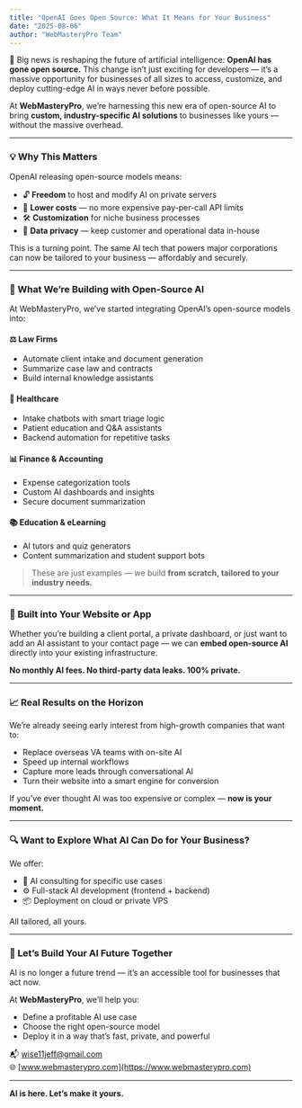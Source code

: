 ```yaml
---
title: "OpenAI Goes Open Source: What It Means for Your Business"
date: "2025-08-06"
author: "WebMasteryPro Team"
---
```


🚀 Big news is reshaping the future of artificial intelligence: **OpenAI has gone open source.** This change isn’t just exciting for developers — it’s a massive opportunity for businesses of all sizes to access, customize, and deploy cutting-edge AI in ways never before possible.

At **WebMasteryPro**, we’re harnessing this new era of open-source AI to bring **custom, industry-specific AI solutions** to businesses like yours — without the massive overhead.

---

### 💡 Why This Matters

OpenAI releasing open-source models means:
- 🔓 **Freedom** to host and modify AI on private servers
- 💸 **Lower costs** — no more expensive pay-per-call API limits
- 🛠️ **Customization** for niche business processes
- 🔐 **Data privacy** — keep customer and operational data in-house

This is a turning point. The same AI tech that powers major corporations can now be tailored to your business — affordably and securely.

---

### 🧠 What We’re Building with Open-Source AI

At WebMasteryPro, we’ve started integrating OpenAI’s open-source models into:

#### ⚖️ Law Firms
- Automate client intake and document generation
- Summarize case law and contracts
- Build internal knowledge assistants

#### 🏥 Healthcare
- Intake chatbots with smart triage logic
- Patient education and Q&A assistants
- Backend automation for repetitive tasks

#### 📊 Finance & Accounting
- Expense categorization tools
- Custom AI dashboards and insights
- Secure document summarization

#### 📚 Education & eLearning
- AI tutors and quiz generators
- Content summarization and student support bots

> These are just examples — we build **from scratch, tailored to your industry needs.**

---

### 🧱 Built into Your Website or App

Whether you’re building a client portal, a private dashboard, or just want to add an AI assistant to your contact page — we can **embed open-source AI** directly into your existing infrastructure.

**No monthly AI fees. No third-party data leaks. 100% private.**

---

### 📈 Real Results on the Horizon

We’re already seeing early interest from high-growth companies that want to:
- Replace overseas VA teams with on-site AI
- Speed up internal workflows
- Capture more leads through conversational AI
- Turn their website into a smart engine for conversion

If you’ve ever thought AI was too expensive or complex — **now is your moment.**

---

### 🔍 Want to Explore What AI Can Do for Your Business?

We offer:
- 🧠 AI consulting for specific use cases
- ⚙️ Full-stack AI development (frontend + backend)
- 📦 Deployment on cloud or private VPS

All tailored, all yours.

---

### 🤝 Let’s Build Your AI Future Together

AI is no longer a future trend — it’s an accessible tool for businesses that act now.

At **WebMasteryPro**, we’ll help you:
- Define a profitable AI use case
- Choose the right open-source model
- Deploy it in a way that’s fast, private, and powerful

📬 [wise11jeff@gmail.com](mailto:wise11jeff@gmail.com)  
🌐 [www.webmasterypro.com](https://www.webmasterypro.com)

---

**AI is here. Let’s make it yours.**
